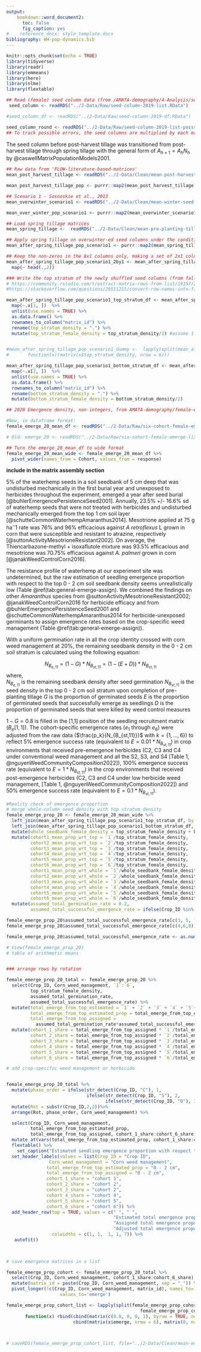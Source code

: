 ```yaml
---
output:
    bookdown::word_document2:
      toc: false
      fig_caption: yes
#    reference_docx: style_template.docx
bibliography: WH-pop-dynamics.bib
---
```


```r
knitr::opts_chunk$set(echo = TRUE)
library(tidyverse)
library(readr)
library(emmeans)
library(here)
library(nlme)
library(flextable)
```


```r
## Read (female) seed column data (from /AMATA-demography/4-Analysis/seedbank-fates-2014-through-2019.Rmd at chunk seed-column-19) 
 seed_column <- readRDS("../2-Data/Raw/seed-column-2019-list.RData")

#seed_column_df <- readRDS("../2-Data/Raw/seed-column-2019-df.RData")

seed_column_round <- readRDS("../2-Data/Raw/seed-column-2019-list-poisson.RData")
## To track possible errors, the seed columns are multiplied by each matrix step-by-step
```

The seed column before post-harvest tillage was transitioned from post-harvest tillage through spring tillage with the general form of $A_{h+1} = A_h N_h$ by @caswellMatrixPopulationModels2001.  

```r
## Raw data from 'FLOW-literature-based-matrices'
mean_post_harvest_tillage <- readRDS("../2-Data/Clean/mean-post-harvest-tillage.RData")

mean_post_harvest_tillage_pop <- purrr::map2(mean_post_harvest_tillage, seed_column, `%*%`)
```

```r
## Scenario 1 - Sosnoskie et al., 2013
mean_overwinter_scenario1 <- readRDS("../2-Data/Clean/mean-winter-seed-survival-Sosnoskie.RData")

mean_over_winter_pop_scenario1 <- purrr::map2(mean_overwinter_scenario1, mean_post_harvest_tillage_pop, `%*%`)
```

```r
## Load spring tillage matrices
mean_spring_tillage <-  readRDS("../2-Data/Clean/mean-pre-planting-tillage.RData")

## Apply spring tillage on overwinter-ed seed columns under the condition reported by Sosnoskie et al. 2013
mean_after_spring_tillage_pop_scenario1 <- purrr::map2(mean_spring_tillage, mean_over_winter_pop_scenario1, `%*%`)

## Keep the non-zeros in the 8x1 columns only, making a set of 2x1 columns
mean_after_spring_tillage_pop_scenario1_2by1 <- mean_after_spring_tillage_pop_scenario1   %>%
  map(~ head(.,2))

```


```r

### Write the top stratum of the newly shuffled seed columns (from fall tillage through spring tillage) into a dummy matrix
# https://community.rstudio.com/t/extract-matrix-rows-from-list/19357/2
#https://stackoverflow.com/questions/29511215/convert-row-names-into-first-column

mean_after_spring_tillage_pop_scenario1_top_stratum_df <- mean_after_spring_tillage_pop_scenario1  %>%
  map(~.x[1, ])  %>% 
  unlist(use.names = TRUE) %>%
  as.data.frame() %>%
  rownames_to_column("matrix_id") %>% 
  rename(top_stratum_density = ".") %>%
  mutate(top_stratum_female_density = top_stratum_density/2) #assume 1:1 male:female


#mean_after_spring_tillage_pop_scenario1_dummy <-  lapply(split(mean_after_spring_tillage_pop_scenario1_df, mean_after_spring_tillage_pop_scenario1_df$matrix_id),
#       function(x)(matrix(x$top_stratum_density, nrow = 6)))

mean_after_spring_tillage_pop_scenario1_bottom_stratum_df <- mean_after_spring_tillage_pop_scenario1  %>%
  map(~.x[2, ])  %>% 
  unlist(use.names = TRUE) %>%
  as.data.frame() %>%
  rownames_to_column("matrix_id") %>% 
  rename(bottom_stratum_density = ".") %>%
  mutate(bottom_stratum_female_density = bottom_stratum_density/2)

```

```r
## 2020 Emergence density, non-integers, from AMATA-demography/female-emergence chunk emerge-20-emm-df

#New, in dataframe format: 
female_emerge_20_mean_df <- readRDS("../2-Data/Raw/six-cohort-female-emerge-df-2020-raw.RData")

# Old: emerge_20 <- readRDS("../2-Data/Raw/six-cohort-female-emerge-list-2020-raw.RData")

## Turn the emerge_20_mean_df to wide format 
female_emerge_20_mean_wide <- female_emerge_20_mean_df %>%
  pivot_wider(names_from = Cohort, values_from = response)
```


**include in the matrix assembly section**

5% of the waterhemp seeds in a soil seedbank of 5 cm deep that was undisturbed mechanically in the first burial year and unexposed to herbicides throughout the experiment, emerged a year after seed burial [@buhlerEmergencePersistenceSeed2001]. Annually, 23.5% +/- 16.6% sd of waterhemp seeds that were not treated with herbicides and undisturbed mechanically emerged from the top 1 cm soil layer [@schutteCommonWaterhempAmaranthus2014]. Mesotrione applied at 75 g ha$^-1$ rate was 76% and 96% efficacious against *A retroflexus* L grown in corn that were susceptible and resistant to atrazine, respectively [@suttonActivityMesotrioneResistant2002]. On average, the Thiencarbazone-methyl + isoxaflutole mixture was 93.5% efficacious and mesotrione was 70.75% efficacious against *A. palmeri* grown in corn [@janakWeedControlCorn2016]. 


The resistance profile of waterhemp at our experiment site was undetermined, but the raw estimation of seedling emergence proportion with respect to the top 0 - 2 cm soil seedbank density seems unrealistically low (Table \@ref(tab:general-emerge-assign). We combined the findings on other *Amaranthus* species from @suttonActivityMesotrioneResistant2002; @janakWeedControlCorn2016 for herbicide efficacy and from @buhlerEmergencePersistenceSeed2001 and @schutteCommonWaterhempAmaranthus2014 for herbicide-unexposed germinants to assign emergence rates based on the crop-specific weed management (Table \@ref(tab:general-emerge-assign)).


With a uniform germination rate in all the crop identity crossed with corn weed management at 20%, the remaining seedbank density in the 0 - 2 cm soil stratum is calculated using the following equation: 

$$
N_{B_{e,11}} = (1 - G)*N_{B_{st,11}} = (1 - (E + D)) * N_{B_{st,11}}
$$
where,  
$N_{B_{e,11}}$ is the remaining seedbank density after seed germination
$N_{B_{st,11}}$ is the seed density in the top 0 - 2 cm soil stratum upon completion of pre-planting tillage
$G$ is the proportion of germinated seeds 
$E$ is the proportion of germinated seeds that successfully emerge as seedlings 
$D$ is the proportion of germinated seeds that were killed by weed control measures

$1 - G = 0.8$ is filled in the [1,1] position of the seedling recruitment matrix ($B_e[1,1]$). The cohort-specific emergence rates ($e_1$ through $e_6$) were adjusted from the raw data ($\frac{p_k}{N_{B_{st,11}}}$ with $k = \{1,...,6\}$) to reflect 5% emergence success rate (equivalent to $E = 0.01 * N_{B_{st,11}}$) in crop environments that received pre-emergence herbicides (C2, C3 and C4 under conventional weed management and all the S2, S3, and S4 [Table 1, @nguyenWeedCommunityComposition2022]), 100% emergence success rate (equivalent to $E = 1 * N_{B_{st,11}}$) in the crop environments that received post-emergence herbicides (C2, C3 and C4 under low herbicide weed management, [Table 1, @nguyenWeedCommunityComposition2022]) and 50% emergence success rate (equivalent to $E = 0.1 * N_{B_{st,11}}$).  




```r
#Reality check of emergence proportion
# merge whole-column seed density with top stratum density
female_emerge_prop_20 <- female_emerge_20_mean_wide %>% 
  left_join(mean_after_spring_tillage_pop_scenario1_top_stratum_df, by = "matrix_id") %>%
  left_join(mean_after_spring_tillage_pop_scenario1_bottom_stratum_df, by = "matrix_id") %>%
  mutate(whole_seedbank_female_density = top_stratum_female_density + bottom_stratum_female_density) %>%
  mutate(cohort1_mean_prop_wrt_top = `1`/top_stratum_female_density,
         cohort2_mean_prop_wrt_top = `2`/top_stratum_female_density,
         cohort3_mean_prop_wrt_top = `3`/top_stratum_female_density,
         cohort4_mean_prop_wrt_top = `4`/top_stratum_female_density,
         cohort5_mean_prop_wrt_top = `5`/top_stratum_female_density,
         cohort6_mean_prop_wrt_top = `6`/top_stratum_female_density,
         cohort1_mean_prop_wrt_whole = `1`/whole_seedbank_female_density,
         cohort2_mean_prop_wrt_whole = `2`/whole_seedbank_female_density,
         cohort3_mean_prop_wrt_whole = `3`/whole_seedbank_female_density,
         cohort4_mean_prop_wrt_whole = `4`/whole_seedbank_female_density,
         cohort5_mean_prop_wrt_whole = `5`/whole_seedbank_female_density,
         cohort6_mean_prop_wrt_whole = `6`/whole_seedbank_female_density) %>%
  mutate(assumed_total_germination_rate = 0.2,
         assumed_total_successful_emergence_rate = ifelse(Crop_ID %in% c("O4", "O3", "A4"), 0.5, "NA")) 

female_emerge_prop_20$assumed_total_successful_emergence_rate[c(3, 5, 7, 13:18)] <- 0.05
female_emerge_prop_20$assumed_total_successful_emergence_rate[c(4,6,8)] <- 1

female_emerge_prop_20$assumed_total_successful_emergence_rate <- as.numeric( female_emerge_prop_20$assumed_total_successful_emergence_rate)

# View(female_emerge_prop_20)
# table of arithmetic means


### arrange rows by rotation 
```


```r

female_emerge_prop_20_total <- female_emerge_prop_20 %>%
  select(Crop_ID, Corn_weed_management, `1`:`6`,
         top_stratum_female_density, 
         assumed_total_germination_rate,
         assumed_total_successful_emergence_rate) %>%
  mutate(total_emerge_from_top_estimated = `1` + `2` + `3` + `4` + `5`+ `6`,
         total_emerge_from_top_estimated_prop = total_emerge_from_top_estimated/top_stratum_female_density,
         total_emerge_from_top_assigned =
           assumed_total_germination_rate*assumed_total_successful_emergence_rate) %>%
  mutate(cohort_1_share = total_emerge_from_top_assigned * `1`/total_emerge_from_top_estimated,
         cohort_2_share = total_emerge_from_top_assigned * `2`/total_emerge_from_top_estimated,
         cohort_3_share = total_emerge_from_top_assigned * `3`/total_emerge_from_top_estimated,
         cohort_4_share = total_emerge_from_top_assigned * `4`/total_emerge_from_top_estimated,
         cohort_5_share = total_emerge_from_top_assigned * `5`/total_emerge_from_top_estimated,
         cohort_6_share = total_emerge_from_top_assigned * `6`/total_emerge_from_top_estimated) 

# add crop-specific weed management or herbicide


female_emerge_prop_20_total %>%
  mutate(phase_order = ifelse(str_detect(Crop_ID, "C"), 1,
                              ifelse(str_detect(Crop_ID, "S"), 2,
                                     ifelse(str_detect(Crop_ID, "O"), 3, 4)))) %>%
  mutate(Rot = substr(Crop_ID,2,2))%>%
  arrange(Rot, phase_order, Corn_weed_management) %>%

  select(Crop_ID, Corn_weed_management, 
         total_emerge_from_top_estimated_prop,
         total_emerge_from_top_assigned, cohort_1_share:cohort_6_share) %>%
  mutate_at(vars(total_emerge_from_top_estimated_prop, cohort_1_share:cohort_6_share), funs(round(., 5))) %>%
  flextable() %>%
    set_caption("Estimated seedling emergence proportion with respect to the top 0 - 2 cm soil stratum using 2019 stratified soil seedbank densities and 2020 seedling emergence densities and adjusted seedling emergence proportions for use in the modelling excercises.") %>%
  set_header_labels(values = list(Crop_ID = "Crop ID",
                Corn_weed_management = "Corn weed management",
               total_emerge_from_top_estimated_prop = "0 - 2 cm",
               total_emerge_from_top_assigned = "0 - 2 cm",
               cohort_1_share = "cohort 1",
               cohort_2_share = "cohort 2",
               cohort_3_share = "cohort 2",
               cohort_4_share = "cohort 4",
               cohort_5_share = "cohort 5",
               cohort_6_share = "cohort 6")) %>%
  add_header_row(top = TRUE, values = c(" ", " ", 
                                        "Estimated total emergence proportion from",
                                        "Assigned total emergence proportion from",
                                        "Adjusted total emergence proportion of"), 
                 colwidths = c(1, 1,  1, 1, 7)) %>%
   autofit() 

  
```



```r
# save emergence matrices in a list 

female_emerge_prop_cohort <- female_emerge_prop_20_total %>%
  select(Crop_ID, Corn_weed_management, cohort_1_share:cohort_6_share) %>%
  mutate(matrix_id = paste(Crop_ID, Corn_weed_management, sep = "_")) %>%
  pivot_longer(!c(Crop_ID, Corn_weed_management, matrix_id), names_to='cohort',
                    values_to='emerge')

female_emerge_prop_cohort_list <- lapply(split(female_emerge_prop_cohort, 
                                                  female_emerge_prop_cohort$matrix_id),
       function(x) rbind(cbind(matrix(c(0.8, 0, 0, 1), byrow = TRUE, ncol = 2), matrix(0, nrow = 2, ncol = 6)),
                         cbind(matrix(x$emerge, nrow = 6), matrix(0, ncol = 7, nrow = 6))))
                         


# saveRDS(female_emerge_prop_cohort_list, file="../2-Data/Clean/mean-emergence-prop-adjusted.RData")
```


